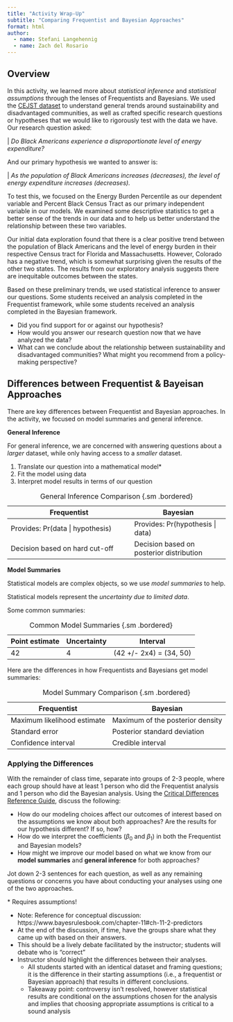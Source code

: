 ```yaml
---
title: "Activity Wrap-Up"
subtitle: "Comparing Frequentist and Bayesian Approaches"
format: html
author: 
  - name: Stefani Langehennig
  - name: Zach del Rosario
---
```



## Overview

In this activity, we learned more about *statistical inference* and *statistical assumptions* through the lenses of Frequentists and Bayesians. We used the [CEJST dataset](https://screeningtool.geoplatform.gov/en/) to understand general trends around sustainability and disadvantaged communities, as well as crafted specific research questions or hypotheses that we would like to rigorously test with the data we have. Our research question asked:

  | _Do Black Americans experience a disproportionate level of energy expenditure?_

And our primary hypothesis we wanted to answer is:

  | _As the population of Black Americans increases (decreases), the level of energy expenditure increases (decreases)._
  
To test this, we focused on the Energy Burden Percentile as our dependent variable and Percent Black Census Tract as our primary independent variable in our models. We examined some descriptive statistics to get a better sense of the trends in our data and to help us better understand the relationship between these two variables. 

Our initial data exploration found that there is a clear positive trend between the population of Black Americans and the level of energy burden in their respective Census tract for Florida and Massachusetts. However, Colorado has a negative trend, which is somewhat surprising given the results of the other two states. The results from our exploratory analysis suggests there are inequitable outcomes between the states.

Based on these preliminary trends, we used statistical inference to answer our questions. Some students received an analysis completed in the Frequentist framework, while some students received an analysis completed in the Bayesian framework. 

::: {.callout-note icon=false title="Questions for the Class"}
- Did you find support for or against our hypothesis?
- How would you answer our research question now that we have analyzed the data?
- What can we conclude about the relationship between sustainability and disadvantaged communities? What might you recommend from a policy-making perspective?
:::

## Differences between Frequentist & Bayeisan Approaches

There are key differences between Frequentist and Bayesian approaches. In the activity, we focused on model summaries and general inference.

**General Inference**

For general inference, we are concerned with answering questions about a _larger_ dataset, while only having access to a _smaller_ dataset.

1. Translate our question into a mathematical model*
2. Fit the model using data
3. Interpret model results in terms of our question


| Frequentist | Bayesian | 
|-------------|----------|
| Provides: Pr(data $|$ hypothesis) | Provides: Pr(hypothesis $|$ data) |
| Decision based on hard cut-off | Decision based on posterior distribution |

: General Inference Comparison {.sm .bordered}

**Model Summaries**

Statistical models are complex objects, so we use _model summaries_ to help.

Statistical models represent the _uncertainty due to limited data_.

Some common summaries:


|Point estimate | Uncertainty | Interval|
|---------------|-------------|---------|
|42             |4            |(42 +/- 2x4) = (34, 50) |

: Common Model Summaries {.sm .bordered}


Here are the differences in how Frequentists and Bayesians get model summaries:


| Frequentist | Bayesian | 
|-------------|----------|
| Maximum likelihood estimate | Maximum of the posterior density |
| Standard error | Posterior standard deviation |
| Confidence interval | Credible interval |

: Model Summary Comparison {.sm .bordered}





### Applying the Differences

With the remainder of class time, separate into groups of 2-3 people, where each group should have at least 1 person who did the Frequentist analysis and 1 person who did the Bayesian analysis. Using the [Critical Differences Reference Guide](https://github.com/bayes-bats/tier2-freq-bayes/blob/main/development/03-one-pager-main.qmd), discuss the following:

- How do our modeling choices affect our outcomes of interest based on the assumptions we know about both approaches? Are the results for our hypothesis different? If so, how?
- How do we interpret the coefficients ($\beta_0$ and $\beta_1$) in both the Frequentist and Bayesian models?
- How might we improve our model based on what we know from our **model summaries** and **general inference** for both approaches?

Jot down 2-3 sentences for each question, as well as any remaining questions or concerns you have about conducting your analyses using one of the two approaches.

$*$ Requires assumptions!

<!-- solution-begin  -->

- Note: Reference for conceptual discussion: https://www.bayesrulesbook.com/chapter-11#ch-11-2-predictors
- At the end of the discussion, if time, have the groups share what they came up with based on their answers. 
- This should be a lively debate facilitated by the instructor; students will debate who is "correct"
- Instructor should highlight the differences between their analyses. 
  - All students started with an identical dataset and framing questions; it is the difference in their starting assumptions (i.e., a frequentist or Bayesian approach) that results in different conclusions.
  - Takeaway point: controversy isn't resolved, however statistical results are conditional on the assumptions chosen for the analysis and implies that choosing appropriate assumptions is critical to a sound analysis

<!-- solution-end  -->


